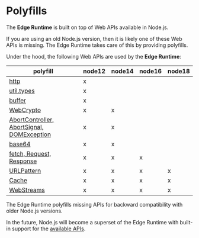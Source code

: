 # Polyfills

The **Edge Runtime** is built on top of Web APIs available in Node.js.

If you are using an old Node.js version, then it is likely one of these Web APIs is missing. The Edge Runtime takes care of this by providing polyfills.

Under the hood, the following Web APIs are used by the **Edge Runtime**:

| polyfill                                                                                                                                              | node12 | node14 | node16 | node18 |
| ----------------------------------------------------------------------------------------------------------------------------------------------------- | ------ | ------ | ------ | ------ |
| [http](https://github.com/vercel/edge-runtime/blob/main/packages/primitives/src/patches/http.js)                                                      | x      |        |        |        |
| [util.types](https://github.com/vercel/edge-runtime/blob/main/packages/primitives/src/patches/util-types.js)                                          | x      |        |        |        |
| [buffer](https://github.com/vercel/edge-runtime/blob/main/packages/primitives/src/patches/buffer.js)                                                  | x      |        |        |        |
| [WebCrypto](https://github.com/vercel/edge-runtime/blob/main/packages/primitives/src/primitives/crypto.js)                                            | x      | x      |        |        |
| [AbortController, AbortSignal, DOMException](https://github.com/vercel/edge-runtime/blob/main/packages/primitives/src/primitives/abort-controller.js) | x      | x      |        |        |
| [base64](https://github.com/vercel/edge-runtime/blob/main/packages/primitives/src/primitives/encoding.js)                                             | x      | x      |        |        |
| [fetch, Request, Response](https://github.com/vercel/edge-runtime/blob/main/packages/primitives/src/primitives/fetch.js)                              | x      | x      | x      |        |
| [URLPattern](https://github.com/vercel/edge-runtime/blob/main/packages/primitives/src/primitives/url.js)                                              | x      | x      | x      | x      |
| [Cache](https://github.com/vercel/edge-runtime/blob/main/packages/primitives/src/primitives/cache.js)                                                 | x      | x      | x      | x      |
| [WebStreams](https://github.com/vercel/edge-runtime/blob/main/packages/primitives/src/primitives/streams.js)                                          | x      | x      | x      | x      |

The Edge Runtime polyfills missing APIs for backward compatibility with older Node.js versions.

In the future, Node.js will become a superset of the Edge Runtime with built-in support for the [available APIs](/features/available-apis).
